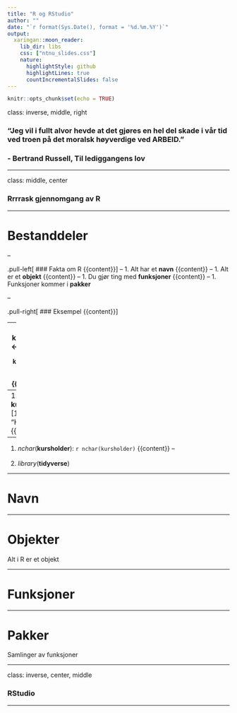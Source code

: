 ```yaml
---
title: "R og RStudio"
author: ""
date: "`r format(Sys.Date(), format = '%d.%m.%Y')`"
output: 
  xaringan::moon_reader:
    lib_dir: libs
    css: ["ntnu_slides.css"]
    nature:
      highlightStyle: github
      highlightLines: true
      countIncrementalSlides: false
---
```


```r
knitr::opts_chunk$set(echo = TRUE)
```

class: inverse, middle, right

### "Jeg vil i fullt alvor hevde at det gjøres en hel del skade i vår tid ved troen på det moralsk høyverdige ved ARBEID." 
### - Bertrand Russell, **Til lediggangens lov**

---

class: middle, center

### Rrrrask gjennomgang av R

---

# Bestanddeler


--

.pull-left[
### Fakta om R
{{content}}
]
--
1. Alt har et **navn**
{{content}}
--
1. Alt er et **objekt**
{{content}}
--
1. Du gjør ting med **funksjoner**
{{content}}
--
1. Funksjoner kommer i **pakker**

--

.pull-right[
### Eksempel
{{content}}
]

--
1. **kursholder** <- "Henrik" `r kursholder <- "Henrik"`
{{content}}
--
1. **kursholder**: [1] "Henrik"
{{content}}
--
1. *nchar*(**kursholder**): `r nchar(kursholder)`
{{content}}
--
<br>
<br>
1. *library*(**tidyverse**)

---

# Navn

---

# Objekter

Alt i R er et objekt

---

# Funksjoner



---

# Pakker

Samlinger av funksjoner

---

class: inverse, center, middle

### RStudio

---
